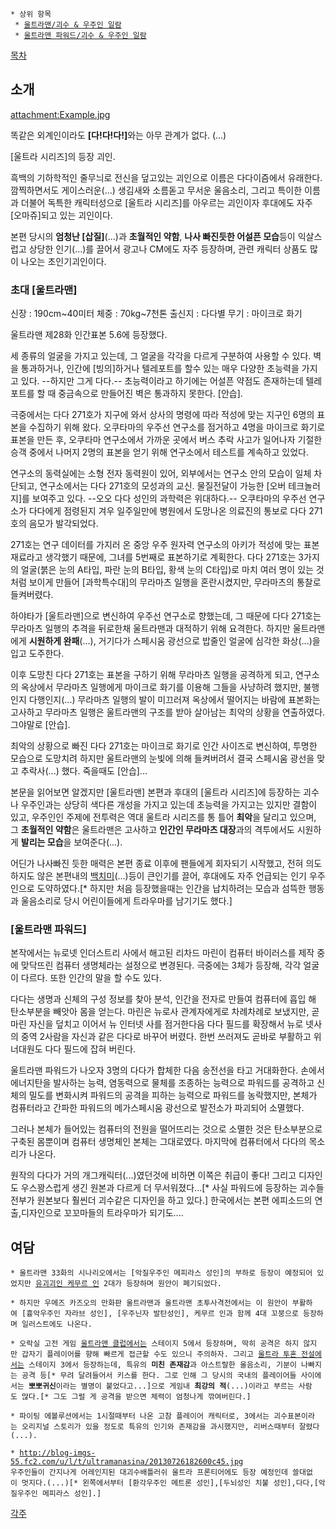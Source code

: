  * 상위 항목 
  * [[울트라맨/괴수 & 우주인 일람]]
  * [[울트라맨 파워드/괴수 & 우주인 일람]]

[[목차]]

== 소개 ==
attachment:Example.jpg

똑같은 외계인이라도 '''[다!다!다!]'''와는 아무 관계가 없다. 
(...)

[울트라 시리즈]의 등장 괴인.

흑백의 기하학적인 줄무늬로 전신을 덮고있는 괴인으로 이름은 다다이즘에서 유래한다. 깜찍하면서도 게이스러운(...) 생김새와 소름돋고 무서운 울음소리, 그리고 특이한 이름과 더불어 독특한 캐릭터성으로 [울트라 시리즈]를 아우르는 괴인이자 후대에도 자주 [오마쥬]되고 있는 괴인이다. 

본편 당시의 '''엄청난 [삽질]'''(...)과 '''초월적인 약함''', '''나사 빠진듯한 어설픈 모습'''등이 익살스럽고 상당한 인기(...)를 끌어서 광고나 CM에도 자주 등장하며, 관련 캐릭터 상품도 많이 나오는 초인기괴인이다.
=== 초대 [울트라맨] ===
신장 : 190cm~40미터
체중 : 70kg~7천톤
출신지 : 다다별
무기 : 마이크로 화기

울트라맨 제28화 인간표본 5.6에 등장했다.

세 종류의 얼굴을 가지고 있는데, 그 얼굴을 각각을 다르게 구분하여 사용할 수 있다. 벽을 통과하거나, 인간에 [빙의]하거나 텔레포트를 할수 있는 매우 다양한 초능력을 가지고 있다. --하지만 그게 다다.-- 초능력이라고 하기에는 어설픈 약점도 존재하는데 텔레포트를 할 때 중금속으로 만들어진 벽은 통과하지 못한다. [안습].

극중에서는 다다 271호가 지구에 와서 상사의 명령에 따라 적성에 맞는 지구인 6명의 표본을 수집하기 위해 왔다. 오쿠타마의 우주선 연구소를 점거하고 4명을 마이크로 화기로 표본을 만든 후, 오쿠타마 연구소에서 가까운 곳에서 버스 추락 사고가 일어나자 기절한 승객 중에서 나머지 2명의 표본을 얻기 위해 연구소에서 테스트를 계속하고 있었다. 

연구소의 동력실에는 소형 전자 동력원이 있어, 외부에서는 연구소 안의 모습이 일체 차단되고, 연구소에서는 다다 271호의 모성과의 교신. 물질전달이 가능한 [오버 테크놀러지]를 보여주고 있다. --오오 다다 성인의 과학력은 위대하다.-- 오쿠타마의 우주선 연구소가 다다에게 점령된지 겨우 일주일만에 병원에서 도망나온 의료진의 통보로 다다 271호의 음모가 발각되었다.

271호는 연구 데이터를 가지러 온 중앙 우주 원자력 연구소의 아키가 적성에 맞는 표본재료라고 생각했기 때문에, 그녀를 5번째로 표본하기로 계획한다. 다다 271호는 3가지의 얼굴(붉은 눈의 A타입, 파란 눈의 B타입, 황색 눈의 C타입)로 마치 여러 명이 있는 것처럼 보이게 만들어 [과학특수대]의 무라마츠 일행을 혼란시켰지만, 무라마츠의 통찰로 들켜버렸다.

하야타가 [울트라맨]으로 변신하여 우주선 연구소로 향했는데, 그 때문에 다다 271호는 무라마츠 일행의 추격을 뒤로한채 울트라맨과 대적하기 위해 요격한다. 하지만 울트라맨에게 '''시원하게 완패'''(...), 거기다가 스페시움 광선으로 밥줄인 얼굴에 심각한 화상(...)을 입고 도주한다.

이후 도망친 다다 271호는 표본을 구하기 위해 무라마츠 일행을 공격하게 되고, 연구소의 옥상에서 무라마츠 일행에게 마이크로 화기를 이용해 그들을 사냥하려 했지만, 불행인지 다행인지(...) 무라마츠 일행의 발이 미끄러져 옥상에서 떨어지는 바람에 표본화는 고사하고 무라마츠 일행은 울트라맨의 구조를 받아 살아남는 최악의 상황을 연출하였다. 그야말로 [안습].

최악의 상황으로 빠진 다다 271호는 마이크로 화기로 인간 사이즈로 변신하여, 투명한 모습으로 도망치려 하지만 울트라맨의 눈빛에 의해 들켜버려서 결국 스페시움 광선을 맞고 추락사(...) 했다. 죽을때도 [안습]...

본문을 읽어보면 알겠지만 [울트라맨] 본편과 후대의 [울트라 시리즈]에 등장하는 괴수나 우주인과는 상당히 색다른 개성을 가지고 있는데 초능력을 가지고는 있지만 결함이 있고, 우주인인 주제에 전투력은 역대 울트라 시리즈를 통 틀어 '''최악'''을 달리고 있으며, 그 '''초월적인 약함'''은 울트라맨은 고사하고 '''인간인 무라마츠 대장'''과의 격투에서도 시원하게 '''발리는 모습'''을 보여준다(...). 

어딘가 나사빠진 듯한 매력은 본편 종료 이후에 팬들에게 회자되기 시작했고, 전혀 의도하지도 않은 본편내의 [[백치미]](...)등이 큰인기를 끌어, 후대에도 자주 언급되는 인기 우주인으로 도약하였다.[* 하지만 처음 등장했을때는 인간을 납치하려는 모습과 섬뜩한 행동과 울음소리로 당시 어린이들에게 트라우마를 남기기도 했다.]

=== [울트라맨 파워드] ===

본작에서는 뉴로넷 인더스트리 사에서 해고된 리차드 마린이 컴퓨터 바이러스를 제작 중에 맞닥뜨린 컴퓨터 생명체라는 설정으로 변경된다. 극중에는 3체가 등장해, 각각 얼굴이 다르다. 또한 인간의 말을 할 수도 있다. 

다다는 생명과 신체의 구성 정보를 찾아 분석, 인간을 전자로 만들여 컴퓨터에 흡입 해 탄소부분을 빼앗아 몸을 얻는다. 마린은 뉴로사 관계자에게로 차례차례로 보냈지만, 곧 마린 자신을 덮치고 이어서 뉴 인터넷 사를 점거한다음 다다 필드를 확장해서 뉴로 넷사의 중역 2사람을 자신과 같은 다다로 바꾸어 버렸다.  한번 쓰러져도 곧바로 부활하고 위너대원도 다다 필드에 잡혀 버린다. 

울트라맨 파워드가 나오자 3명의 다다가 합체한 다음 송전선을 타고 거대화한다. 손에서 에너지탄을 발사하는 능력, 염동력으로 물체를 조종하는 능력으로 파워드를 공격하고 신체의 밀도를 변화시켜 파워드의 공격을 피하는 능력으로 파워드를 농락했지만, 본체가 컴퓨터라고 간파한 파워드의 메가스페시움 광선으로 발전소가 파괴되어 소멸했다. 

그러나 본체가 들어있는 컴퓨터의 전원을 떨어뜨리는 것으로 소멸한 것은 탄소부분으로 구축된 몸뿐이며 컴퓨터 생명체인 본체는 그대로였다. 마지막에 컴퓨터에서 다다의 목소리가 나온다. 

원작의 다다가 거의 개그캐릭터(...)였던것에 비하면 이쪽은 취급이 좋다! 그리고 디자인도 우스꽝스럽게 생긴 원본과 다르게 더 무서워졌다...[* 사실 파워드에 등장하는 괴수들 전부가 원본보다 훨씬더 괴수같은 디자인을 하고 있다.] 한국에서는 본편 에피소드의 연출,디자인으로 꼬꼬마들의 트라우마가 되기도....

== 여담 ==
 * 울트라맨 33화의 시나리오에서는 [악질우주인 메피라스 성인]의 부하로 등장이 예정되어 있었지만 [[유괴괴인 케무르 인]] 2대가 등장하며 원안이 폐기되었다. 

 * 하지만 우메즈 카즈오의 만화판 울트라맨과 울트라맨 초투사격전에서는 이 원안이 부활하여 [흉악우주인 자라브 성인], [우주닌자 발탄성인], 케무르 인과 함께 4대 꼬붕으로 등장하며 일러스트에도 나온다.

 * 오락실 고전 게임 [[울트라맨 클럽]]에서는 스테이지 5에서 등장하며, 딱히 공격은 하지 않지만 갑자기 플레이어를 향해 빠르게 접근할 수도 있으니 주의하자. 그리고 [[울트라 투혼 전설]]에서는 스테이지 3에서 등장하는데, 특유의 '''미친 존재감'''과 아스트랄한 울음소리, 기분이 나빠지는 공격 등[* 무려 달려들어서 키스를 한다. 그로 인해 그 당시의 국내의 플레이어들 사이에서는 '''뽀뽀귀신'''이라는 별명이 붙었다고...]으로 게임내 '''최강의 적'''(...)이라고 부르는 사람도 많다.[* 그도 그럴 게 공격을 받으면 체력이 엄청나게 깎여버린다.]

 * 파이팅 에볼루션에서는 1시절때부터 나온 고참 플레이어 캐릭터로, 3에서는 괴수표본이라는 오리지널 스토리가 있을 정도로 특유의 인기와 존재감을 과시했지만, 리버스때부터 잘렸다(...).

 * http://blog-imgs-55.fc2.com/u/l/t/ultramanasina/20130726182600c45.jpg
 우주인들이 간지나게 어레인지된 대괴수배틀러쉬 울트라 프론티어에도 등장 예정인데 쓸대없이 멋지다.(...)[* 왼쪽에서부터 [환각우주인 메트론 성인],[두뇌성인 치불 성인],다다,[악질우주인 메피라스 성인].]
[[각주]]
